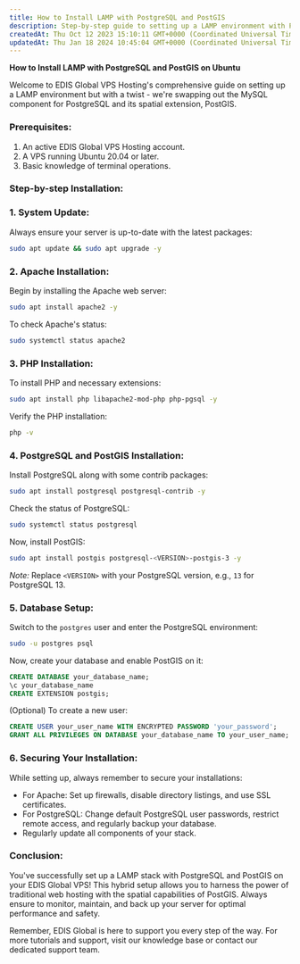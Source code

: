 ```yaml
---
title: How to Install LAMP with PostgreSQL and PostGIS
description: Step-by-step guide to setting up a LAMP environment with PostgreSQL & PostGIS on EDIS Global VPS. Harness the power of traditional web hosting combined with spatial capabilities. Get started today
createdAt: Thu Oct 12 2023 15:10:11 GMT+0000 (Coordinated Universal Time)
updatedAt: Thu Jan 18 2024 10:45:04 GMT+0000 (Coordinated Universal Time)
---
```


**How to Install LAMP with PostgreSQL and PostGIS on Ubuntu**

Welcome to EDIS Global VPS Hosting's comprehensive guide on setting up a LAMP environment but with a twist - we're swapping out the MySQL component for PostgreSQL and its spatial extension, PostGIS.

### Prerequisites:

1. An active EDIS Global VPS Hosting account.
2. A VPS running Ubuntu 20.04 or later.
3. Basic knowledge of terminal operations.

### Step-by-step Installation:

### 1. System Update:

Always ensure your server is up-to-date with the latest packages:

```bash
sudo apt update && sudo apt upgrade -y
```

### 2. Apache Installation:

Begin by installing the Apache web server:

```bash
sudo apt install apache2 -y
```

To check Apache's status:

```bash
sudo systemctl status apache2
```

### 3. PHP Installation:

To install PHP and necessary extensions:

```bash
sudo apt install php libapache2-mod-php php-pgsql -y
```

Verify the PHP installation:

```bash
php -v
```

### 4. PostgreSQL and PostGIS Installation:

Install PostgreSQL along with some contrib packages:

```bash
sudo apt install postgresql postgresql-contrib -y
```

Check the status of PostgreSQL:

```bash
sudo systemctl status postgresql
```

Now, install PostGIS:

```bash
sudo apt install postgis postgresql-<VERSION>-postgis-3 -y
```

_Note:_ Replace `<VERSION>` with your PostgreSQL version, e.g., `13` for PostgreSQL 13.

### 5. Database Setup:

Switch to the `postgres` user and enter the PostgreSQL environment:

```bash
sudo -u postgres psql
```

Now, create your database and enable PostGIS on it:

```sql
CREATE DATABASE your_database_name;
\c your_database_name
CREATE EXTENSION postgis;
```

(Optional) To create a new user:

```sql
CREATE USER your_user_name WITH ENCRYPTED PASSWORD 'your_password';
GRANT ALL PRIVILEGES ON DATABASE your_database_name TO your_user_name;
```

### 6. Securing Your Installation:

While setting up, always remember to secure your installations:

- For Apache: Set up firewalls, disable directory listings, and use SSL certificates.
- For PostgreSQL: Change default PostgreSQL user passwords, restrict remote access, and regularly backup your database.
- Regularly update all components of your stack.

### Conclusion:

You've successfully set up a LAMP stack with PostgreSQL and PostGIS on your EDIS Global VPS! This hybrid setup allows you to harness the power of traditional web hosting with the spatial capabilities of PostGIS. Always ensure to monitor, maintain, and back up your server for optimal performance and safety.

Remember, EDIS Global is here to support you every step of the way. For more tutorials and support, visit our knowledge base or contact our dedicated support team.
